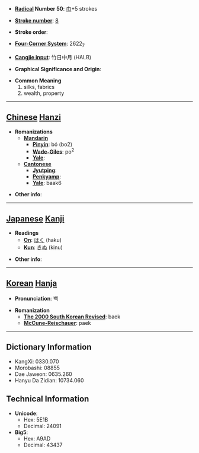 * '''[[Wiktionary:Chinese radical index| Radical]] Number 50''': [[Wiktionary:Chinese radical index 巾|巾]]+5 strokes

* '''[[Wiktionary:Chinese total strokes index|Stroke number]]''': [[Wiktionary:Chinese total strokes index 8|8]]

* '''Stroke order''': 

* '''[[Wiktionary:Chinese four corner index|Four-Corner System]]''': 2622<sub>7</sub>

* '''[[Wiktionary:Chinese Cangjie index|Cangjie input]]''': 竹日中月 (HALB)

* '''Graphical Significance and Origin''': 

* '''Common Meaning'''
*#silks, fabrics
*# wealth, property


----

== [[Chinese]] [[Hanzi]] ==

* '''Romanizations'''
** '''[[Mandarin]]'''
*** '''[[Pinyin]]''': bó (bo2)
*** '''[[Wade-Giles]]''': po<sup>2</sup>
*** '''[[Yale]]''': 
** '''[[Cantonese]]'''
*** '''[[Jyutping]]''':
*** '''[[Penkyamp]]''': 
*** '''[[Yale]]''': baak6

* '''Other info''': 

----

== [[Japanese]] [[Kanji]] ==

* '''Readings'''
** '''[[On]]''': [[はく]] (haku)
** '''[[Kun]]''': [[きぬ]] (kinu)

* '''Other info''':  

----

== [[Korean]] [[Hanja]] ==

* '''Pronunciation''': 백

* '''Romanization'''
** '''[[The 2000 South Korean Revised Romanization|The 2000 South Korean Revised]]''': baek
** '''[[McCune-Reischauer]]''': paek

----

== Dictionary Information ==

* KangXi: 0330.070
* Morobashi: 08855
* Dae Jaweon: 0635.260
* Hanyu Da Zidian: 10734.060

== Technical Information ==

* '''Unicode''':
** Hex: 5E1B
** Decimal: 24091
* '''Big5''':
** Hex: A9AD
** Decimal: 43437